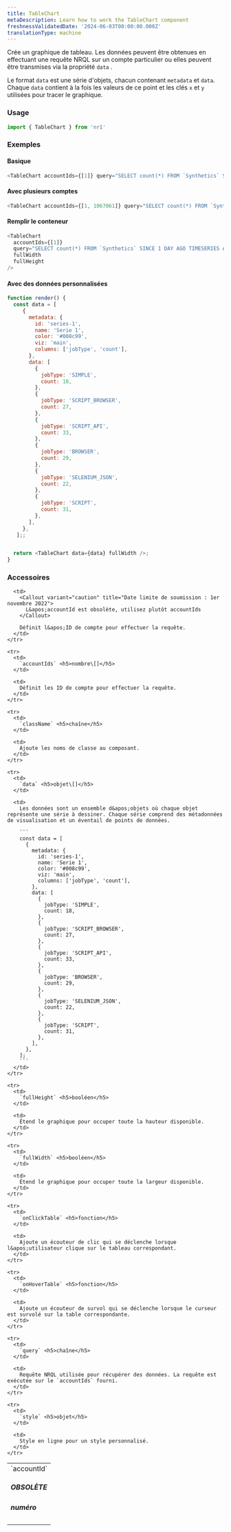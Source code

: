 ```yaml
---
title: TableChart
metaDescription: Learn how to work the TableChart component
freshnessValidatedDate: '2024-06-03T00:00:00.000Z'
translationType: machine
---
```


Crée un graphique de tableau. Les données peuvent être obtenues en effectuant une requête NRQL sur un compte particulier ou elles peuvent être transmises via la propriété `data` .

Le format `data` est une série d&apos;objets, chacun contenant `metadata` et `data`. Chaque `data` contient à la fois les valeurs de ce point et les clés `x` et `y` utilisées pour tracer le graphique.

### Usage

```js
import { TableChart } from 'nr1'
```

### Exemples

#### Basique

```js
<TableChart accountIds={[1]} query="SELECT count(*) FROM `Synthetics` SINCE 1 DAY AGO TIMESERIES AUTO FACET jobType" />
```

#### Avec plusieurs comptes

```js
<TableChart accountIds={[1, 1067061]} query="SELECT count(*) FROM `Synthetics` SINCE 1 DAY AGO TIMESERIES AUTO FACET jobType" />
```

#### Remplir le conteneur

```js
<TableChart
  accountIds={[1]}
  query="SELECT count(*) FROM `Synthetics` SINCE 1 DAY AGO TIMESERIES AUTO FACET jobType"
  fullWidth
  fullHeight
/>
```

#### Avec des données personnalisées

```js
function render() {
  const data = [
     {
       metadata: {
         id: 'series-1',
         name: 'Serie 1',
         color: '#008c99',
         viz: 'main',
         columns: ['jobType', 'count'],
       },
       data: [
         {
           jobType: 'SIMPLE',
           count: 18,
         },
         {
           jobType: 'SCRIPT_BROWSER',
           count: 27,
         },
         {
           jobType: 'SCRIPT_API',
           count: 33,
         },
         {
           jobType: 'BROWSER',
           count: 29,
         },
         {
           jobType: 'SELENIUM_JSON',
           count: 22,
         },
         {
           jobType: 'SCRIPT',
           count: 31,
         },
       ],
     },
   ];;


  return <TableChart data={data} fullWidth />;
}
```

### Accessoires

<table>
  <tbody>
    <tr>
      <td>
        `accountId` <h5>OBSOLÈTE</h5> <h5>numéro</h5>
      </td>

      <td>
        <Callout variant="caution" title="Date limite de soumission : 1er novembre 2022">
          L&apos;accountId est obsolète, utilisez plutôt accountIds
        </Callout>

        Définit l&apos;ID de compte pour effectuer la requête.
      </td>
    </tr>

    <tr>
      <td>
        `accountIds` <h5>nombre\[]</h5>
      </td>

      <td>
        Définit les ID de compte pour effectuer la requête.
      </td>
    </tr>

    <tr>
      <td>
        `className` <h5>chaîne</h5>
      </td>

      <td>
        Ajoute les noms de classe au composant.
      </td>
    </tr>

    <tr>
      <td>
        `data` <h5>objet\[]</h5>
      </td>

      <td>
        Les données sont un ensemble d&apos;objets où chaque objet représente une série à dessiner. Chaque série comprend des métadonnées de visualisation et un éventail de points de données.

        ```
        const data = [
          {
            metadata: {
              id: 'series-1',
              name: 'Serie 1',
              color: '#008c99',
              viz: 'main',
              columns: ['jobType', 'count'],
            },
            data: [
              {
                jobType: 'SIMPLE',
                count: 18,
              },
              {
                jobType: 'SCRIPT_BROWSER',
                count: 27,
              },
              {
                jobType: 'SCRIPT_API',
                count: 33,
              },
              {
                jobType: 'BROWSER',
                count: 29,
              },
              {
                jobType: 'SELENIUM_JSON',
                count: 22,
              },
              {
                jobType: 'SCRIPT',
                count: 31,
              },
            ],
          },
        ]; 
        ```
      </td>
    </tr>

    <tr>
      <td>
        `fullHeight` <h5>booléen</h5>
      </td>

      <td>
        Étend le graphique pour occuper toute la hauteur disponible.
      </td>
    </tr>

    <tr>
      <td>
        `fullWidth` <h5>booléen</h5>
      </td>

      <td>
        Étend le graphique pour occuper toute la largeur disponible.
      </td>
    </tr>

    <tr>
      <td>
        `onClickTable` <h5>fonction</h5>
      </td>

      <td>
        Ajoute un écouteur de clic qui se déclenche lorsque l&apos;utilisateur clique sur le tableau correspondant.
      </td>
    </tr>

    <tr>
      <td>
        `onHoverTable` <h5>fonction</h5>
      </td>

      <td>
        Ajoute un écouteur de survol qui se déclenche lorsque le curseur est survolé sur la table correspondante.
      </td>
    </tr>

    <tr>
      <td>
        `query` <h5>chaîne</h5>
      </td>

      <td>
        Requête NRQL utilisée pour récupérer des données. La requête est exécutée sur le `accountIds` fourni.
      </td>
    </tr>

    <tr>
      <td>
        `style` <h5>objet</h5>
      </td>

      <td>
        Style en ligne pour un style personnalisé.
      </td>
    </tr>
  </tbody>
</table>